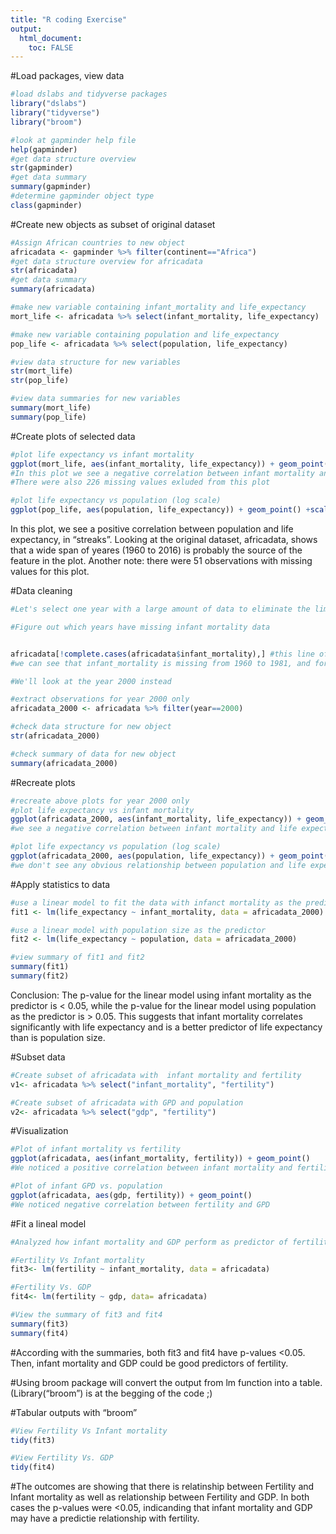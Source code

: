 ```yaml
---
title: "R coding Exercise"
output: 
  html_document:
    toc: FALSE
---
```



#Load packages, view data
```r
#load dslabs and tidyverse packages
library("dslabs")
library("tidyverse") 
library("broom")

#look at gapminder help file
help(gapminder)
#get data structure overview
str(gapminder)
#get data summary
summary(gapminder)
#determine gapminder object type
class(gapminder)
```

#Create new objects as subset of original dataset
```r
#Assign African countries to new object
africadata <- gapminder %>% filter(continent=="Africa")
#get data structure overview for africadata
str(africadata)
#get data summary
summary(africadata)

#make new variable containing infant_mortality and life_expectancy
mort_life <- africadata %>% select(infant_mortality, life_expectancy)

#make new variable containing population and life_expectancy
pop_life <- africadata %>% select(population, life_expectancy)

#view data structure for new variables
str(mort_life)
str(pop_life)

#view data summaries for new variables
summary(mort_life)
summary(pop_life)
```

#Create plots of selected data
```r
#plot life expectancy vs infant mortality
ggplot(mort_life, aes(infant_mortality, life_expectancy)) + geom_point()
#In this plot we see a negative correlation between infant mortality and life expectancy
#There were also 226 missing values exluded from this plot

#plot life expectancy vs population (log scale)
ggplot(pop_life, aes(population, life_expectancy)) + geom_point() +scale_x_log10()

```
In this plot, we see a positive correlation between population and life expectancy, in "streaks". Looking at the original dataset, africadata, shows that a wide span of yeares (1960 to 2016) is probably the source of the feature in the plot. Another note: there were 51 observations with missing values for this plot. 

#Data cleaning
```r
#Let's select one year with a large amount of data to eliminate the limitations we saw above. 

#Figure out which years have missing infant mortality data


africadata[!complete.cases(africadata$infant_mortality),] #this line of code will show us the opposite of complete cases (meaning missing or NA cases) for the infant_mortality variable within our dataset
#we can see that infant_mortality is missing from 1960 to 1981, and for the year 2016

#We'll look at the year 2000 instead

#extract observations for year 2000 only
africadata_2000 <- africadata %>% filter(year==2000)

#check data structure for new object
str(africadata_2000)

#check summary of data for new object
summary(africadata_2000)
```

#Recreate plots
```r
#recreate above plots for year 2000 only
#plot life expectancy vs infant mortality
ggplot(africadata_2000, aes(infant_mortality, life_expectancy)) + geom_point()
#we see a negative correlation between infant mortality and life expectancy in this plot

#plot life expectancy vs population (log scale)
ggplot(africadata_2000, aes(population, life_expectancy)) + geom_point() +scale_x_log10()
#we don't see any obvious relationship between population and life expectancy in this plot
```

#Apply statistics to data
```r
#use a linear model to fit the data with infanct mortality as the predictor
fit1 <- lm(life_expectancy ~ infant_mortality, data = africadata_2000)

#use a linear model with population size as the predictor
fit2 <- lm(life_expectancy ~ population, data = africadata_2000)

#view summary of fit1 and fit2
summary(fit1)
summary(fit2)
```

Conclusion:
The p-value for the linear model using infant mortality as the predictor is < 0.05, while the p-value for the linear model using population as the predictor is > 0.05. This suggests that infant mortality correlates significantly with life expectancy and is a better predictor of life expectancy than is population size. 

#Subset data
```r
#Create subset of africadata with  infant mortality and fertility
v1<- africadata %>% select("infant_mortality", "fertility")

#Create subset of africadata with GPD and population
v2<- africadata %>% select("gdp", "fertility")
```

#Visualization
```r
#Plot of infant mortality vs fertility
ggplot(africadata, aes(infant_mortality, fertility)) + geom_point()
#We noticed a positive correlation between infant mortality and fertility

#Plot of infant GPD vs. population
ggplot(africadata, aes(gdp, fertility)) + geom_point()
#We noticed negative correlation between fertility and GPD
```
#Fit a lineal model 
```r
#Analyzed how infant mortality and GDP perform as predictor of fertility

#Fertility Vs Infant mortality
fit3<- lm(fertility ~ infant_mortality, data = africadata)

#Fertility Vs. GDP
fit4<- lm(fertility ~ gdp, data= africadata)

#View the summary of fit3 and fit4
summary(fit3)
summary(fit4)
```
#According with the summaries, both fit3 and fit4 have p-values <0.05. Then, infant mortality and GDP could be good predictors of fertility.

#Using broom package will convert the output from lm function into a table.(Library("broom") is at the begging of the code ;)

#Tabular outputs with "broom"
```r
#View Fertility Vs Infant mortality
tidy(fit3)

#View Fertility Vs. GDP
tidy(fit4)
```

#The outcomes are showing that there is relatinship between Fertility and Infant mortality as well as relationship between Fertility and GDP. In both cases the p-values were <0.05, indicanding that infant mortality and GDP may have a predictie relationship with fertility.
